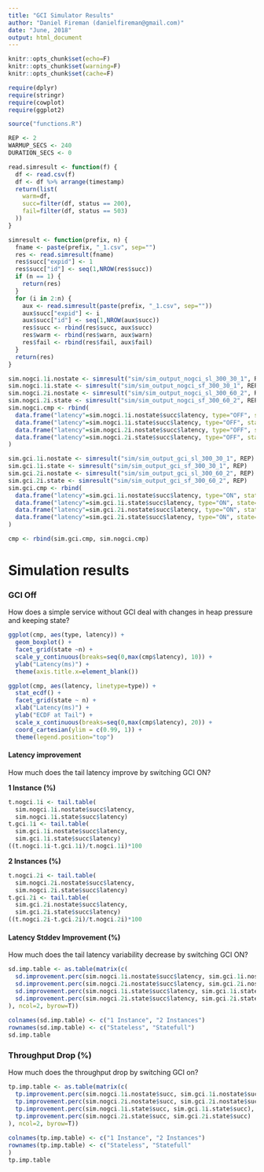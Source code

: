 ```yaml
---
title: "GCI Simulator Results"
author: "Daniel Fireman (danielfireman@gmail.com)"
date: "June, 2018"
output: html_document
---
```


```r
knitr::opts_chunk$set(echo=F)
knitr::opts_chunk$set(warning=F)
knitr::opts_chunk$set(cache=F)

require(dplyr)
require(stringr)
require(cowplot)
require(ggplot2)

source("functions.R")

REP <- 2
WARMUP_SECS <- 240
DURATION_SECS <- 0

read.simresult <- function(f) {
  df <- read.csv(f)
  df <- df %>% arrange(timestamp)
  return(list(
    warm=df,
    succ=filter(df, status == 200),
    fail=filter(df, status == 503)
  ))
}

simresult <- function(prefix, n) {
  fname <- paste(prefix, "_1.csv", sep="")
  res <- read.simresult(fname)
  res$succ["expid"] <- 1
  res$succ["id"] <- seq(1,NROW(res$succ))
  if (n == 1) {
    return(res)
  }
  for (i in 2:n) {
    aux <- read.simresult(paste(prefix, "_1.csv", sep=""))
    aux$succ["expid"] <- i
    aux$succ["id"] <- seq(1,NROW(aux$succ))
    res$succ <- rbind(res$succ, aux$succ)
    res$warm <- rbind(res$warn, aux$warn)
    res$fail <- rbind(res$fail, aux$fail)
  }
  return(res)
}
```

```r
sim.nogci.1i.nostate <- simresult("sim/sim_output_nogci_sl_300_30_1", REP)
sim.nogci.1i.state <- simresult("sim/sim_output_nogci_sf_300_30_1", REP)
sim.nogci.2i.nostate <- simresult("sim/sim_output_nogci_sl_300_60_2", REP)
sim.nogci.2i.state <- simresult("sim/sim_output_nogci_sf_300_60_2", REP)
sim.nogci.cmp <- rbind(
  data.frame("latency"=sim.nogci.1i.nostate$succ$latency, type="OFF", state="Stateless", n="1 Instance"),
  data.frame("latency"=sim.nogci.1i.state$succ$latency, type="OFF", state="Stateful", n="1 Instance"),
  data.frame("latency"=sim.nogci.2i.nostate$succ$latency, type="OFF", state="Stateless", n="2 Instances"),
  data.frame("latency"=sim.nogci.2i.state$succ$latency, type="OFF", state="Stateful", n="2 Instances")
)

sim.gci.1i.nostate <- simresult("sim/sim_output_gci_sl_300_30_1", REP)
sim.gci.1i.state <- simresult("sim/sim_output_gci_sf_300_30_1", REP)
sim.gci.2i.nostate <- simresult("sim/sim_output_gci_sl_300_60_2", REP)
sim.gci.2i.state <- simresult("sim/sim_output_gci_sf_300_60_2", REP)
sim.gci.cmp <- rbind(
  data.frame("latency"=sim.gci.1i.nostate$succ$latency, type="ON", state="Stateless", n="1 Instance"),
  data.frame("latency"=sim.gci.1i.state$succ$latency, type="ON", state="Stateful", n="1 Instance"),
  data.frame("latency"=sim.gci.2i.nostate$succ$latency, type="ON", state="Stateless", n="2 Instances"),
  data.frame("latency"=sim.gci.2i.state$succ$latency, type="ON", state="Stateful", n="2 Instances")
)

cmp <- rbind(sim.gci.cmp, sim.nogci.cmp)
```

# Simulation results

### GCI Off

How does a simple service without GCI deal with changes in heap pressure and
keeping state?

```r
ggplot(cmp, aes(type, latency)) +
  geom_boxplot() +
  facet_grid(state ~n) +
  scale_y_continuous(breaks=seq(0,max(cmp$latency), 10)) +
  ylab("Latency(ms)") +
  theme(axis.title.x=element_blank())
```
```r
ggplot(cmp, aes(latency, linetype=type)) +
  stat_ecdf() +
  facet_grid(state ~ n) +
  xlab("Latency(ms)") +
  ylab("ECDF at Tail") +
  scale_x_continuous(breaks=seq(0,max(cmp$latency), 20)) +
  coord_cartesian(ylim = c(0.99, 1)) +
  theme(legend.position="top")
```

#### Latency improvement

How much does the tail latency improve by switching GCI ON?

**1 Instance (%)**
```r
t.nogci.1i <- tail.table(
  sim.nogci.1i.nostate$succ$latency,
  sim.nogci.1i.state$succ$latency)
t.gci.1i <- tail.table(
  sim.gci.1i.nostate$succ$latency,
  sim.gci.1i.state$succ$latency)
((t.nogci.1i-t.gci.1i)/t.nogci.1i)*100
```
**2 Instances (%)**
```r
t.nogci.2i <- tail.table(
  sim.nogci.2i.nostate$succ$latency,
  sim.nogci.2i.state$succ$latency)
t.gci.2i <- tail.table(
  sim.gci.2i.nostate$succ$latency,
  sim.gci.2i.state$succ$latency)
((t.nogci.2i-t.gci.2i)/t.nogci.2i)*100
```
#### Latency Stddev Improvement (%)

How much does the tail latency variability decrease by switching GCI ON?

```r
sd.imp.table <- as.table(matrix(c(
  sd.improvement.perc(sim.nogci.1i.nostate$succ$latency, sim.gci.1i.nostate$succ$latency),
  sd.improvement.perc(sim.nogci.2i.nostate$succ$latency, sim.gci.2i.nostate$succ$latency),
  sd.improvement.perc(sim.nogci.1i.state$succ$latency, sim.gci.1i.state$succ$latency),
  sd.improvement.perc(sim.nogci.2i.state$succ$latency, sim.gci.2i.state$succ$latency)
), ncol=2, byrow=T))
  
colnames(sd.imp.table) <- c("1 Instance", "2 Instances")
rownames(sd.imp.table) <- c("Stateless", "Statefull")
sd.imp.table
```

### Throughput Drop (%)

How much does the throughput drop by switching GCI on?

```r
tp.imp.table <- as.table(matrix(c(
  tp.improvement.perc(sim.nogci.1i.nostate$succ, sim.gci.1i.nostate$succ),
  tp.improvement.perc(sim.nogci.2i.nostate$succ, sim.gci.2i.nostate$succ),
  tp.improvement.perc(sim.nogci.1i.state$succ, sim.gci.1i.state$succ),
  tp.improvement.perc(sim.nogci.2i.state$succ, sim.gci.2i.state$succ)
), ncol=2, byrow=T))
  
colnames(tp.imp.table) <- c("1 Instance", "2 Instances")
rownames(tp.imp.table) <- c("Stateless", "Statefull"
)
tp.imp.table
```

